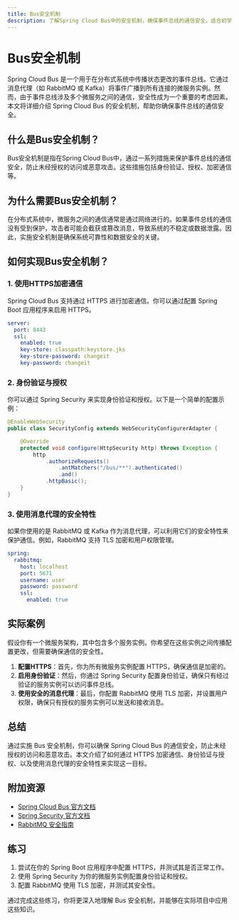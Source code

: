 ```yaml
---
title: Bus安全机制
description: 了解Spring Cloud Bus中的安全机制，确保事件总线的通信安全，适合初学者学习。
---
```


# Bus安全机制

Spring Cloud Bus 是一个用于在分布式系统中传播状态更改的事件总线。它通过消息代理（如 RabbitMQ 或 Kafka）将事件广播到所有连接的微服务实例。然而，由于事件总线涉及多个微服务之间的通信，安全性成为一个重要的考虑因素。本文将详细介绍 Spring Cloud Bus 的安全机制，帮助你确保事件总线的通信安全。

## 什么是Bus安全机制？

Bus安全机制是指在Spring Cloud Bus中，通过一系列措施来保护事件总线的通信安全，防止未经授权的访问或恶意攻击。这些措施包括身份验证、授权、加密通信等。

## 为什么需要Bus安全机制？

在分布式系统中，微服务之间的通信通常是通过网络进行的。如果事件总线的通信没有受到保护，攻击者可能会截获或篡改消息，导致系统的不稳定或数据泄露。因此，实施安全机制是确保系统可靠性和数据安全的关键。

## 如何实现Bus安全机制？

### 1. 使用HTTPS加密通信

Spring Cloud Bus 支持通过 HTTPS 进行加密通信。你可以通过配置 Spring Boot 应用程序来启用 HTTPS。

```yaml
server:
  port: 8443
  ssl:
    enabled: true
    key-store: classpath:keystore.jks
    key-store-password: changeit
    key-password: changeit
```

### 2. 身份验证与授权

你可以通过 Spring Security 来实现身份验证和授权。以下是一个简单的配置示例：

```java
@EnableWebSecurity
public class SecurityConfig extends WebSecurityConfigurerAdapter {

    @Override
    protected void configure(HttpSecurity http) throws Exception {
        http
            .authorizeRequests()
                .antMatchers("/bus/**").authenticated()
                .and()
            .httpBasic();
    }
}
```

### 3. 使用消息代理的安全特性

如果你使用的是 RabbitMQ 或 Kafka 作为消息代理，可以利用它们的安全特性来保护通信。例如，RabbitMQ 支持 TLS 加密和用户权限管理。

```yaml
spring:
  rabbitmq:
    host: localhost
    port: 5671
    username: user
    password: password
    ssl:
      enabled: true
```

## 实际案例

假设你有一个微服务架构，其中包含多个服务实例。你希望在这些实例之间传播配置更改，但需要确保通信的安全性。

1. **配置HTTPS**：首先，你为所有微服务实例配置 HTTPS，确保通信是加密的。
2. **启用身份验证**：然后，你通过 Spring Security 配置身份验证，确保只有经过验证的服务实例可以访问事件总线。
3. **使用安全的消息代理**：最后，你配置 RabbitMQ 使用 TLS 加密，并设置用户权限，确保只有授权的服务实例可以发送和接收消息。

## 总结

通过实施 Bus 安全机制，你可以确保 Spring Cloud Bus 的通信安全，防止未经授权的访问和恶意攻击。本文介绍了如何通过 HTTPS 加密通信、身份验证与授权、以及使用消息代理的安全特性来实现这一目标。

## 附加资源

- [Spring Cloud Bus 官方文档](https://spring.io/projects/spring-cloud-bus)
- [Spring Security 官方文档](https://spring.io/projects/spring-security)
- [RabbitMQ 安全指南](https://www.rabbitmq.com/ssl.html)

## 练习

1. 尝试在你的 Spring Boot 应用程序中配置 HTTPS，并测试其是否正常工作。
2. 使用 Spring Security 为你的微服务实例配置身份验证和授权。
3. 配置 RabbitMQ 使用 TLS 加密，并测试其安全性。

通过完成这些练习，你将更深入地理解 Bus 安全机制，并能够在实际项目中应用这些知识。